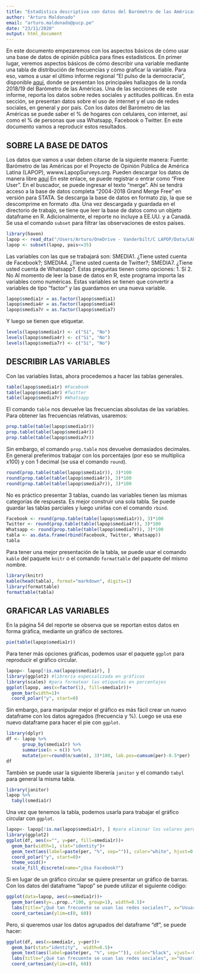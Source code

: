 ```yaml
---
title: "Estadística descriptiva con datos del Barómetro de las Américas por LAPOP (1)"
author: "Arturo Maldonado"
email: "arturo.maldonado@pucp.pe"
date: "23/11/2020"
output: html_document
---
```

En este documento empezaremos con los aspectos básicos de cómo usar una base de datos de opinión pública para fines estadísticos.
En primer lugar, veremos aspectos básicos de cómo describir una variable mediante una tabla de distribución de frecuencias y cómo graficar la variable. Para eso, vamos a usar el último informe regional "El pulso de la democracia", disponible [aquí](https://www.vanderbilt.edu/lapop/ab2018/2018-19_AmericasBarometer_Regional_Report_Spanish_W_03.27.20.pdf), donde se presentan los principales hallazgos de la ronda 2018/19 del Barómetro de las Américas. 
Una de las secciones de este informe, reporta los datos sobre redes sociales y actitudes políticas. En esta sección, se presentan datos sobre el uso de internet y el uso de redes sociales, en general y por país. Con los datos del Barómetro de las Américas se puede saber el % de hogares con celulares, con internet, así como el % de personas que usa Whatsapp, Facebook o Twitter. En este documento vamos a reproducir estos resultados.

## SOBRE LA BASE DE DATOS
Los datos que vamos a usar deben citarse de la siguiente manera:
Fuente: Barómetro de las Américas por el Proyecto de Opinión Pública de América Latina (LAPOP), wwww.LapopSurveys.org.
Pueden descargar los datos de manera libre  [aquí](http://datasets.americasbarometer.org/database/login.php)
En este enlace, se puede registrar o entrar como "Free User". En el buscador, se puede ingresar el texto "merge". Ahí se tendrá acceso a la base de datos completa "2004-2018 Grand Merge Free" en versión para STATA. Se descarga la base de datos en formato zip, la que se descomprime en formato .dta.
Una vez descargada y guardada en el directorio de trabajo, se tiene que leer la base de datos como un objeto dataframe en R. Adicionalmente, el reporte no incluye a EE.UU. y a Canadá. Se usa el comando `subset` para filtrar las observaciones de estos países.

```r
library(haven)
lapop <- read_dta("/Users/Arturo/OneDrive - Vanderbilt/C LAPOP/Data/LAPOP_Merge_2004_2018.dta")
lapop <- subset(lapop, pais<=35)
```

Las variables con las que se trabajará son: SMEDIA1. ¿Tiene usted cuenta de Facebook?; SMEDIA4. ¿Tiene usted cuenta de Twitter?; SMEDIA7. ¿Tiene usted cuenta de Whatsapp?. Estas preguntas tienen como opciones:
1. Sí
2. No
Al momento de leer la base de datos en R, este programa importa las variables como numéricas. Estas variables se tienen que convertir a variables de tipo "factor" y las guardamos en una nueva variable.
```r
lapop$smedia1r = as.factor(lapop$smedia1)
lapop$smedia4r = as.factor(lapop$smedia4)
lapop$smedia7r = as.factor(lapop$smedia7)
```

Y luego se tienen que etiquetar.
```r
levels(lapop$smedia1r) <- c("Sí", "No")
levels(lapop$smedia4r) <- c("Sí", "No")
levels(lapop$smedia7r) <- c("Sí", "No")
```

## DESCRIBIR LAS VARIABLES

Con las variables listas, ahora procedemos a hacer las tablas generales.
```r
table(lapop$smedia1r) #Facebook
table(lapop$smedia4r) #Twitter
table(lapop$smedia7r) #Whatsapp
```

El comando `table` nos devuelve las frecuencias absolutas de las variables. Para obtener las frecuencias relativas, usaremos:
```r
prop.table(table(lapop$smedia1r))
prop.table(table(lapop$smedia4r))
prop.table(table(lapop$smedia7r))
```

Sin embargo, el comando `prop.table` nos devuelve demasiados decimales. En general preferimos trabajar con los porcentajes (por eso se multiplica x100) y con 1 decimal (se usa el comando `round`).
```r
round(prop.table(table(lapop$smedia1r)), 3)*100
round(prop.table(table(lapop$smedia4r)), 3)*100
round(prop.table(table(lapop$smedia7r)), 3)*100
```

No es práctico presentar 3 tablas, cuando las variables tienen las mismas categorías de respuesta. Es mejor construir una sola tabla. Se puede guardar las tablas parciales y luego unirlas con el comando `rbind`.
```r
Facebook <- round(prop.table(table(lapop$smedia1r)), 3)*100
Twitter <- round(prop.table(table(lapop$smedia4r)), 3)*100
Whatsapp <- round(prop.table(table(lapop$smedia7r)), 3)*100
tabla <- as.data.frame(rbind(Facebook, Twitter, Whatsapp))
tabla
```

Para tener una mejor presentación de la tabla, se puede usar el comando `kable` del paquete `knitr` o el comando `formattable` del paquete del mismo nombre.
```r
library(knitr)
kable(head(tabla), format="markdown", digits=1)
library(formattable)
formattable(tabla)
```

## GRAFICAR LAS VARIABLES

En la página 54 del reporte se observa que se reportan estos datos en forma gráfica, mediante un gráfico de sectores.
```r
pie(table(lapop$smedia1r))
```

Para tener más opciones gráficas, podemos usar el paquete `ggplot` para reproducir el gráfico circular.
```r
lapop<- lapop[!is.na(lapop$smedia1r), ]
library(ggplot2) #librería especializada en gráficos
library(scales) #para formatear las etiquetas en porcentajes
ggplot(lapop, aes(x=factor(1), fill=smedia1r))+
  geom_bar(width=1)+
  coord_polar("y", start=0)
```

Sin embargo, para manipular mejor el gráfico es más fácil crear un nuevo dataframe con los datos agregados (frecuencia y %). Luego se usa ese nuevo dataframe para hacer el pie con `ggplot`.
```r
library(dplyr)
df <- lapop %>%
      group_by(smedia1r) %>% 
      summarise(n = n()) %>%
      mutate(per=round(n/sum(n), 3)*100, lab.pos=cumsum(per)-0.5*per)
df
```

También se puede usar la siguiente liberería `janitor` y el comando `tabyl` para general la misma tabla.
```r
library(janitor)
lapop %>%
  tabyl(smedia1r)
```

Una vez que tenemos la tabla, podemos usarla para trabajar el gráfico circular con `ggplot`.
```r
lapop<- lapop[!is.na(lapop$smedia1r), ] #para eliminar los valores perdidos
library(ggplot2)
ggplot(df, aes(x="", y=per, fill=smedia1r))+
  geom_bar(width=1, stat="identity")+
  geom_text(aes(label=paste(per, "%", sep="")), color="white", hjust=0.5, vjust=1)+
  coord_polar("y", start=0)+
  theme_void()+
  scale_fill_discrete(name="¿Usa Facebook?")
```

Si en lugar de un gráfico circular se quiere presentar un gráfico de barras. Con los datos del dataframe "lapop" se puede utilizar el siguiente código:
```r
ggplot(data=lapop, aes(x=smedia1r))+
  geom_bar(aes(y=..prop..*100, group=1), width=0.5)+
  labs(title="¿Qué tan frecuente se usan las redes sociales?", x="Usuario de Facebook", y="Porcentaje", caption="Barómetro de las Américas por LAPOP, 2018/19")+
  coord_cartesian(ylim=c(0, 60))
```

Pero, si queremos usar los datos agrupados del dataframe "df", se puede hacer:
```r
ggplot(df, aes(x=smedia1r, y=per))+
  geom_bar(stat="identity",  width=0.5)+
  geom_text(aes(label=paste(per, "%", sep="")), color="black", vjust=-0.5)+
  labs(title="¿Qué tan frecuente se usan las redes sociales", x="Usuario de Facebook", y="Porcentaje", caption="Barómetro de las Américas por LAPOP, 2018/19")+
  coord_cartesian(ylim=c(0, 60))
```
